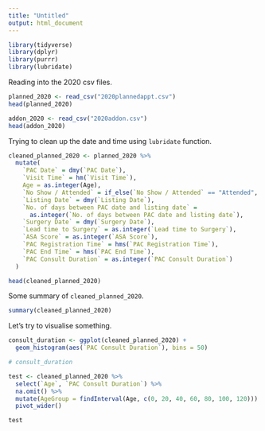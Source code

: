 ```yaml
---
title: "Untitled"
output: html_document
---
```


```r
library(tidyverse)
library(dplyr)
library(purrr)
library(lubridate)
```

Reading into the 2020 csv files.

```r
planned_2020 <- read_csv("2020plannedappt.csv")
head(planned_2020)
```

```r
addon_2020 <- read_csv("2020addon.csv")
head(addon_2020)
```

Trying to clean up the date and time using `lubridate` function.

```r
cleaned_planned_2020 <- planned_2020 %>% 
  mutate(
    `PAC Date` = dmy(`PAC Date`),
    `Visit Time` = hm(`Visit Time`),
    Age = as.integer(Age),
    `No Show / Attended` = if_else(`No Show / Attended` == "Attended", 1, 0),
    `Listing Date` = dmy(`Listing Date`),
    `No. of days between PAC date and listing date` = 
      as.integer(`No. of days between PAC date and listing date`),
    `Surgery Date` = dmy(`Surgery Date`),
    `Lead time to Surgery` = as.integer(`Lead time to Surgery`),
    `ASA Score` = as.integer(`ASA Score`),
    `PAC Registration Time` = hms(`PAC Registration Time`),
    `PAC End Time` = hms(`PAC End Time`),
    `PAC Consult Duration` = as.integer(`PAC Consult Duration`)
  )

head(cleaned_planned_2020)
```

Some summary of `cleaned_planned_2020`.

```r
summary(cleaned_planned_2020)
```

Let's try to visualise something.
```r
consult_duration <- ggplot(cleaned_planned_2020) +
  geom_histogram(aes(`PAC Consult Duration`), bins = 50)

# consult_duration

test <- cleaned_planned_2020 %>% 
  select(`Age`, `PAC Consult Duration`) %>% 
  na.omit() %>% 
  mutate(AgeGroup = findInterval(Age, c(0, 20, 40, 60, 80, 100, 120))) %>% 
  pivot_wider()

test
```

